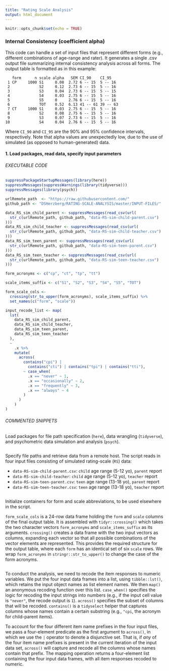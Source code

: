 ```yaml
---
title: "Rating Scale Analysis"
output: html_document
---
```


```r
knitr::opts_chunk$set(echo = TRUE)
```

### Internal Consistency (coefficient alpha)

This code can handle a set of input files that represent different forms (e.g., different combinations of age-range and rater). It generates a single .csv output file summarizing internal consistency analysis across all forms. The output table is formatted as in this example: 

```eval
   form      n scale alpha   SEM CI_90    CI_95   
 1 CP     1000 S1     0.08  2.72 6 -- 15  5 -- 16 
 2             S2     0.12  2.73 6 -- 15  5 -- 16 
 3             S3     0.04  2.73 6 -- 15  5 -- 15 
 4             S4     0.03  2.75 6 -- 15  5 -- 16 
 5             S5     0     2.76 6 -- 15  5 -- 16 
 6             TOT    0.52  6.13 41 -- 61 39 -- 63
 7 CT     1000 S1     0.03  2.75 6 -- 15  5 -- 16 
 8             S2     0.08  2.75 6 -- 15  5 -- 16 
 9             S3     0.07  2.73 6 -- 15  5 -- 16 
10             S4     0.04  2.76 6 -- 15  5 -- 16 
```

Where `CI_90` and `CI_95` are the 90% and 95% confidence intervals, respectively. Note that alpha values are unexpectedly low, due to the use of simulated (as opposed to human-generated) data.

#### 1. Load packages, read data, specify input parameters

###### EXECUTABLE CODE
```r
suppressPackageStartupMessages(library(here))
suppressMessages(suppressWarnings(library(tidyverse)))
suppressMessages(library(psych))

urlRemote_path  <- "https://raw.githubusercontent.com/"
github_path <- "DSHerzberg/RATING-SCALE-ANALYSIS/master/INPUT-FILES/"

data_RS_sim_child_parent <- suppressMessages(read_csv(url(
  str_c(urlRemote_path, github_path, "data-RS-sim-child-parent.csv")
)))
data_RS_sim_child_teacher <- suppressMessages(read_csv(url(
  str_c(urlRemote_path, github_path, "data-RS-sim-child-teacher.csv")
)))
data_RS_sim_teen_parent <- suppressMessages(read_csv(url(
  str_c(urlRemote_path, github_path, "data-RS-sim-teen-parent.csv")
)))
data_RS_sim_teen_teacher <- suppressMessages(read_csv(url(
  str_c(urlRemote_path, github_path, "data-RS-sim-teen-teacher.csv")
)))

form_acronyms <- c("cp", "ct", "tp", "tt")

scale_items_suffix <- c("S1", "S2", "S3", "S4", "S5", "TOT")

form_scale_cols <-
  crossing(str_to_upper(form_acronyms), scale_items_suffix) %>%
  set_names(c("form", "scale")) 

input_recode_list <- map(
  lst(
    data_RS_sim_child_parent,
    data_RS_sim_child_teacher,
    data_RS_sim_teen_parent,
    data_RS_sim_teen_teacher
  ),
  ~
    .x %>%
    mutate(
      across(
        contains("cpi") |
          contains("cti") | contains("tpi") | contains("tti"),
        ~ case_when(
          .x == "never" ~ 1,
          .x == "occasionally" ~ 2,
          .x == "frequently" ~ 3,
          .x == "always" ~ 4
        )
      )
    )
)
```

###### COMMENTED SNIPPETS
Load packages for file path specification (`here`), data wrangling (`tidyverse`), and psychometric data simulation and analysis (`psych`).
```r
```
Specify file paths and retrieve data from a remote host. The script reads in four input files consisting of simulated rating-scale (`RS`) data:

* `data-RS-sim-child-parent.csv`: `child` age range (5-12 yo), `parent` report
* `data-RS-sim-child-teacher`: `child` age range (5-12 yo), `teacher` report
* `data-RS-sim-teen-parent.csv`: `teen` age range (13-18 yo), `parent` report
* `data-RS-sim-teen-teacher.csv`: `teen` age range (13-18 yo), `teacher` report

```r
```
Initialize containers for form and scale abbreviations, to be used elsewhere in the script.

`form_scale_cols` is a 24-row data frame holding the `form` and `scale` columns of the final output table. It is assembled with `tidyr::crossing()` which takes the two character vectors `form_acronyms` and `scale_items_suffix` as its arguments. `crossing()` creates a data frame with the two input vectors as columns, expanding each vector so that all possible combinations of the vector elements are represented. This provides the required structure for the output table, where each `form` has an identical set of six `scale` rows. We wrap `form_acronyms` in `stringr::str_to_upper()` to change the case of the form acronyms.
```r
```
To conduct the analysis, we need to recode the item responses to numeric variables. We put the four input data frames into a list, using `tibble::lst()`, which retains the input object names as list element names. We then `map()` an anonymous recoding function over this list. `case_when()` specifies the logic for recoding the input strings into numbers (e.g., if the input cell value is `"never"`, the recode output is `1`). `across()` specifies the subset of columns that will be recoded. `contains()` is a `tidyselect` helper that captures columns whose names contain a certain substring (e.g., `"cpi`, the acronym for child-parent items). 

To account for the four different item name prefixes in the four input files, we pass a four-element predicate as the first argument to `across()`, in which we use the `|` operator to denote a disjunctive set. That is, if _any_ of the four item name prefixes is present in the current iteration of the input data set, `across()` will capture and recode all the columns whose names contain that prefix. The mapping operation returns a four-element list containing the four input data frames, with all item responses recoded to numeric.
```r
```


